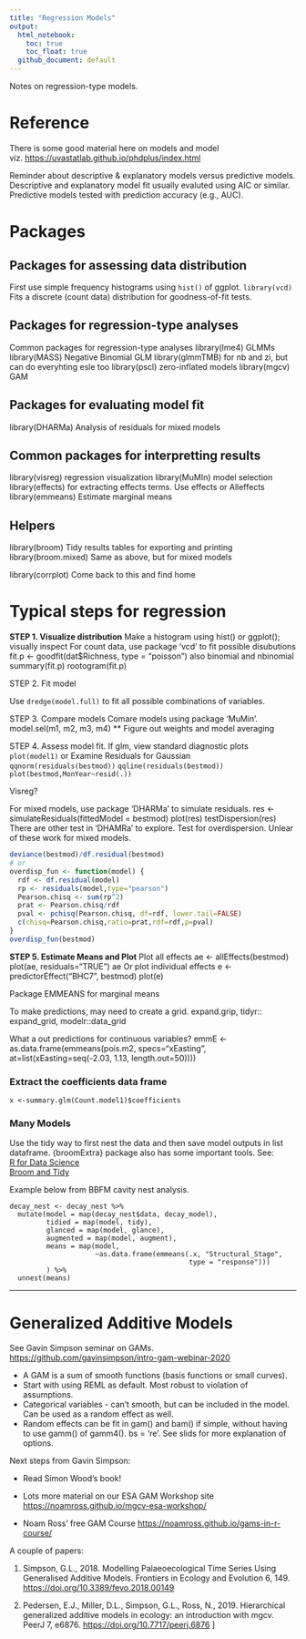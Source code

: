 ```yaml
---
title: "Regression Models"
output: 
  html_notebook:
    toc: true
    toc_float: true
  github_document: default
---
```


Notes on regression-type models.

# Reference

There is some good material here on models and model viz. <https://uvastatlab.github.io/phdplus/index.html>

Reminder about descriptive & explanatory models versus predictive models. Descriptive and explanatory model fit usually evaluted using AIC or similar. Predictive models tested with prediction accuracy (e.g., AUC).

# Packages

## Packages for assessing data distribution

First use simple frequency histograms using `hist()` of ggplot. `library(vcd)` Fits a discrete (count data) distribution for goodness-of-fit tests.

## Packages for regression-type analyses

Common packages for regression-type analyses library(lme4) GLMMs library(MASS) Negative Binomial GLM library(glmmTMB) for nb and zi, but can do everyhting esle too library(pscl) zero-inflated models library(mgcv) GAM

## Packages for evaluating model fit

library(DHARMa) Analysis of residuals for mixed models

## Common packages for interpretting results

library(visreg) regression visualization library(MuMIn) model selection library(effects) for extracting effects terms. Use effects or Alleffects library(emmeans) Estimate marginal means

## Helpers

library(broom) Tidy results tables for exporting and printing library(broom.mixed) Same as above, but for mixed models

library(corrplot) Come back to this and find home

# Typical steps for regression

**STEP 1. Visualize distribution** Make a histogram using hist() or ggplot(); visually inspect For count data, use package 'vcd' to fit possible disubutions fit.p \<- goodfit(dat$Richness, type = "poisson") also binomial and nbinomial summary(fit.p) rootogram(fit.p)

STEP 2. Fit model

Use `dredge(model.full)` to fit all possible combinations of variables.

STEP 3. Compare models Comare models using package 'MuMin'. model.sel(m1, m2, m3, m4) \*\* Figure out weights and model averaging

STEP 4. Assess model fit. If glm, view standard diagnostic plots `plot(model1)` or Examine Residuals for Gaussian `qqnorm(residuals(bestmod))` `qqline(residuals(bestmod))` `plot(bestmod,MonYear~resid(.))`

Visreg?

For mixed models, use package 'DHARMa' to simulate residuals. res \<- simulateResiduals(fittedModel = bestmod) plot(res) testDispersion(res) There are other test in 'DHAMRa' to explore. Test for overdispersion. Unlear of these work for mixed models.

```r
deviance(bestmod)/df.residual(bestmod)
# or
overdisp_fun <- function(model) {
  rdf <- df.residual(model)
  rp <- residuals(model,type="pearson")
  Pearson.chisq <- sum(rp^2)
  prat <- Pearson.chisq/rdf
  pval <- pchisq(Pearson.chisq, df=rdf, lower.tail=FALSE)
  c(chisq=Pearson.chisq,ratio=prat,rdf=rdf,p=pval)
}
overdisp_fun(bestmod)
```

**STEP 5. Estimate Means and Plot** Plot all effects ae \<- allEffects(bestmod) plot(ae, residuals="TRUE") ae Or plot individual effects e \<- predictorEffect("BHC7", bestmod) plot(e)

Package EMMEANS for marginal means

To make predictions, may need to create a grid. expand.grip, tidyr:: expand\_grid, modelr::data\_grid

What a out predictions for continuous variables? emmE \<- as.data.frame(emmeans(pois.m2, specs="xEasting", at=list(xEasting=seq(-2.03, 1.13, length.out=50))))

### Extract the coefficients data frame

`x <-summary.glm(Count.model1)$coefficients`

### Many Models

Use the tidy way to first nest the data and then save model outputs in list dataframe. {broomExtra} package also has some important tools. See:  
[R for Data Science](https://r4ds.had.co.nz/many-models.html)  
[Broom and Tidy](https://cran.r-project.org/web/packages/broom/vignettes/broom_and_dplyr.html)

Example below from BBFM cavity nest analysis.

    decay_nest <- decay_nest %>% 
      mutate(model = map(decay_nest$data, decay_model),
             tidied = map(model, tidy),
             glanced = map(model, glance),
             augmented = map(model, augment),
             means = map(model, 
                         ~as.data.frame(emmeans(.x, "Structural_Stage",
                                                type = "response")))
             ) %>% 
      unnest(means)

------------------------------------------------------------------------

# Generalized Additive Models

See Gavin Simpson seminar on GAMs. <https://github.com/gavinsimpson/intro-gam-webinar-2020>

-   A GAM is a sum of smooth functions (basis functions or small curves).
-   Start with using REML as default. Most robust to violation of assumptions.
-   Categorical variables - can't smooth, but can be included in the model. Can be used as a random effect as well.
-   Random effects can be fit in gam() and bam() if simple, without having to use gamm() of gamm4(). bs = 're'. See slids for more explanation of options.

Next steps from Gavin Simpson:

-   Read Simon Wood's book!

-   Lots more material on our ESA GAM Workshop site [https://noamross.github.io/mgcv-esa-workshop/]()

-   Noam Ross' free GAM Course <https://noamross.github.io/gams-in-r-course/>

A couple of papers:

1.  Simpson, G.L., 2018. Modelling Palaeoecological Time Series Using Generalised Additive Models. Frontiers in Ecology and Evolution 6, 149. <https://doi.org/10.3389/fevo.2018.00149>

2.  Pedersen, E.J., Miller, D.L., Simpson, G.L., Ross, N., 2019. Hierarchical generalized additive models in ecology: an introduction with mgcv. PeerJ 7, e6876. <https://doi.org/10.7717/peerj.6876> ]
